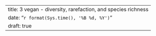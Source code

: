---
title: 3 vegan - diversity, rarefaction, and species richness
date: "`r format(Sys.time(), '%B %d, %Y')`"
draft: true
---